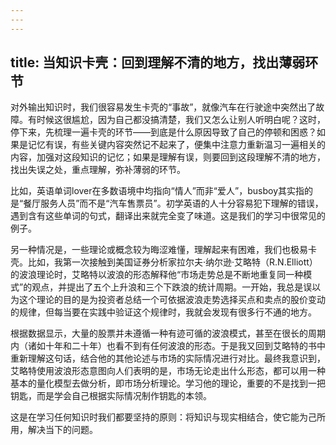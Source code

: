 ```yaml
---
---
---
```

title: 当知识卡壳：回到理解不清的地方，找出薄弱环节
---






对外输出知识时，我们很容易发生卡壳的“事故”，就像汽车在行驶途中突然出了故障。有时候这很尴尬，因为自己都没搞清楚，我们又怎么让别人听明白呢？这时，停下来，先梳理一遍卡壳的环节——到底是什么原因导致了自己的停顿和困惑？如果是记忆有误，有些关键内容突然记不起来了，便集中注意力重新温习一遍相关的内容，加强对这段知识的记忆；如果是理解有误，则要回到这段理解不清的地方，找出失误之处，重点理解，弥补薄弱的环节。

比如，英语单词lover在多数语境中均指向“情人”而非“爱人”，busboy其实指的是“餐厅服务人员”而不是“汽车售票员”。初学英语的人十分容易犯下理解的错误，遇到含有这些单词的句式，翻译出来就完全变了味道。这是我们的学习中很常见的例子。

另一种情况是，一些理论或概念较为晦涩难懂，理解起来有困难，我们也极易卡壳。比如，我第一次接触到美国证券分析家拉尔夫·纳尔逊·艾略特（R.N.Elliott）的波浪理论时，艾略特以波浪的形态解释他“市场走势总是不断地重复同一种模式”的观点，并提出了五个上升浪和三个下跌浪的统计周期。一开始，我总是误以为这个理论的目的是为投资者总结一个可依据波浪走势选择买点和卖点的股价变动的规律，但每当要在实践中验证这个规律时，我就会发现有很多行不通的地方。

根据数据显示，大量的股票并未遵循一种有迹可循的波浪模式，甚至在很长的周期内（诸如十年和二十年）也看不到有任何波浪的形态。于是我又回到艾略特的书中重新理解这句话，结合他的其他论述与市场的实际情况进行对比。最终我意识到，艾略特使用波浪形态意图向人们表明的是，市场无论走出什么形态，都可以用一种基本的量化模型去做分析，即市场分析理论。学习他的理论，重要的不是找到一把钥匙，而是学会自己根据实际情况制作钥匙的本领。

这是在学习任何知识时我们都要坚持的原则：将知识与现实相结合，使它能为己所用，解决当下的问题。